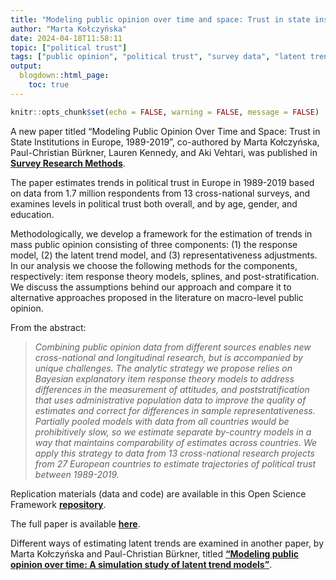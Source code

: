```yaml
---
title: "Modeling public opinion over time and space: Trust in state institutions in Europe, 1989-2019"
author: "Marta Kołczyńska"
date: 2024-04-18T11:58:11
topic: ["political trust"]
tags: ["public opinion", "political trust", "survey data", "latent trend models", "splines", "irt"]
output: 
  blogdown::html_page:
    toc: true
---
```

  
```r
knitr::opts_chunk$set(echo = FALSE, warning = FALSE, message = FALSE)
```

A new paper titled "Modeling Public Opinion Over Time and Space: Trust in State Institutions in Europe, 1989-2019", co-authored by Marta Kołczyńska, Paul-Christian Bürkner, Lauren Kennedy, and Aki Vehtari, was published in [**Survey Research Methods**](https://ojs.ub.uni-konstanz.de/srm/index){target="_blank"}. 

The paper estimates trends in political trust in Europe in 1989-2019 based on data from 1.7 million respondents from 13 cross-national surveys, and examines levels in political trust both overall, and by age, gender, and education. 

Methodologically, we develop a framework for the estimation of trends in mass public opinion consisting of three components: (1) the response model, (2) the latent trend model, and (3) representativeness adjustments. In our analysis we choose the following methods for the components, respectively: item response theory models, splines, and post-stratification. We discuss the assumptions behind our approach and compare it to alternative approaches proposed in the literature on macro-level public opinion.


From the abstract:
  
  > *Combining public opinion data from different sources enables new cross-national and longitudinal research, but is accompanied by unique challenges. The analytic strategy we propose relies on Bayesian explanatory item response theory models to address differences in the measurement of attitudes, and poststratification that uses administrative population data to improve the quality of estimates and correct for differences in sample representativeness. Partially pooled models with data from all countries would be prohibitively slow, so we estimate separate by-country models in a way that maintains comparability of estimates across countries. We apply this strategy to data from 13 cross-national research projects from 27 European countries to estimate trajectories of political trust between 1989-2019.*
  
Replication materials (data and code) are available in this Open Science Framework [**repository**](https://osf.io/uyzfe/){target="_blank"}.

The full paper is available [**here**](https://ojs.ub.uni-konstanz.de/srm/article/view/8119){target="_blank"}.

Different ways of estimating latent trends are examined in another paper, by Marta Kołczyńska and Paul-Christian Bürkner, titled [**"Modeling public opinion over time: A simulation study of latent trend models"**](https://polarization-political-trust.netlify.app/post/simulation-latent-trend-models/).
